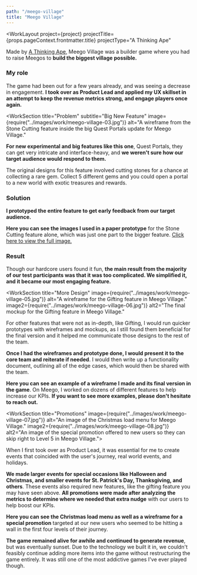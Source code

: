 ```yaml
---
path: "/meego-village"
title: "Meego Village"
---
```





<WorkLayout
  project={project}
  projectTitle={props.pageContext.frontmatter.title}
  projectType="A Thinking Ape"
>
<SEO title={props.pageContext.frontmatter.title} />
<WorkSection title="Overview" 
  image={require("../images/work/meego-village-02.jpg")}
  alt="The main village, maxed out at the highest level in Meego Village.">
  <p>
    Made by <a href="http://athinkingape.com/" target="_blank" rel="noreferrer noopener">A Thinking Ape</a>, Meego Village was a builder game where you had to raise Meegos to <strong>build the biggest village possible.</strong>
  </p>

  <h3>My role</h3>
  <p>
    The game had been out for a few years already, and was seeing a decrease in engagement. <strong>I took over as Product Lead and applied my UX skillset in an attempt to keep the revenue metrics strong, and engage players once again.</strong>
  </p>
</WorkSection>

<WorkSection
  title="Problem"
  subtitle="Big New Feature"
  image={require("../images/work/meego-village-03.jpg")}
  alt="A wireframe from the Stone Cutting feature inside the big Quest Portals update for Meego Village."
>
  <p>
    <strong>For new experimental and big features like this one</strong>, Quest Portals, they can get very intricate and interface-heavy, and <strong>we weren't sure how our target audience would respond to them.</strong>
  </p>
  <p>
    The original designs for this feature involved cutting stones for a chance at collecting a rare gem. Collect 5 different gems and you
    could open a portal to a new world with exotic treasures and rewards.
  </p>

  <h3>Solution</h3>
  <p>
    <strong>
      I prototyped the entire feature to get early feedback from our target audience.
    </strong>
  </p>

  <p>
    <strong>Here you can see the images I used in a paper prototype</strong> for the Stone Cutting feature alone, which was just one part to the bigger feature. <a href={require("../images/work/meego-village-04.jpg")} target="_blank" rel="noreferrer noopener">Click here to view the full image.</a>
  </p>

  <h3>Result</h3>
  <p>
    Though our hardcore users found it fun, <strong>the main result from the majority of our test participants was that it was too complicated. We simplified it, and it became our most engaging feature.</strong>
  </p>
</WorkSection>

<WorkSection
  title="More Design"
  image={require("../images/work/meego-village-05.jpg")}
  alt="A wireframe for the Gifting feature in Meego Village."
  image2={require("../images/work/meego-village-06.jpg")}
  alt2="The final mockup for the Gifting feature in Meego Village."
>
  <p>
    For other features that were not as in-depth, like Gifting, I would run quicker prototypes with wireframes and mockups, as I still found
    them beneficial for the final version and it helped me communicate those designs to the rest of the team.
  </p>

  <p>
    <strong>Once I had the wireframes and prototype done, I would present it to the core team and reiterate if needed</strong>. I would then write up a functionality document, outlining all of the edge cases, which would then be shared with the team.
  </p>

  <p>
    <strong>Here you can see an example of a wireframe I made and its final version in the game</strong>. On Meego, I worked on dozens of different features to help increase our KPIs. <strong>If you want to see more examples, please don't hesitate to reach out.</strong>
  </p>
</WorkSection>

<WorkSection title="Promotions" 
  image={require("../images/work/meego-village-07.jpg")}
  alt="An image of the Christmas load menu for Meego Village."
  image2={require("../images/work/meego-village-08.jpg")}
  alt2="An image of the special promotion offered to new users so they can skip right to Level 5 in Meego Village.">
  <p>
    When I first took over as Product Lead, it was essential for me to create events that coincided with the user's journey, real world
    events, and holidays.
  </p>

  <p>
    <strong>We made larger events for special occasions like Halloween and Christmas, and smaller events for St. Patrick's Day, Thanksgiving, and others</strong>. These events also required new features, like the gifting feature you may have seen above. <strong>All promotions were made after analyzing the metrics to determine where we needed that extra nudge</strong> with our users to help boost our KPIs.
  </p>

  <p>
    <strong>Here you can see the Christmas load menu as well as a wireframe for a special promotion</strong> targeted at our new users who seemed to be hitting a wall in the first four levels of their journey.
  </p>
</WorkSection>

<NextSteps>
  <p>
    <strong>The game remained alive for awhile and continued to generate revenue</strong>, but was eventually sunset. Due to the technology we built it in, we couldn't feasibly continue adding more items into the game without restructuring the game entirely. It was still one of the most addictive games I've ever played though.
  </p>
</NextSteps>

</WorkLayout>

